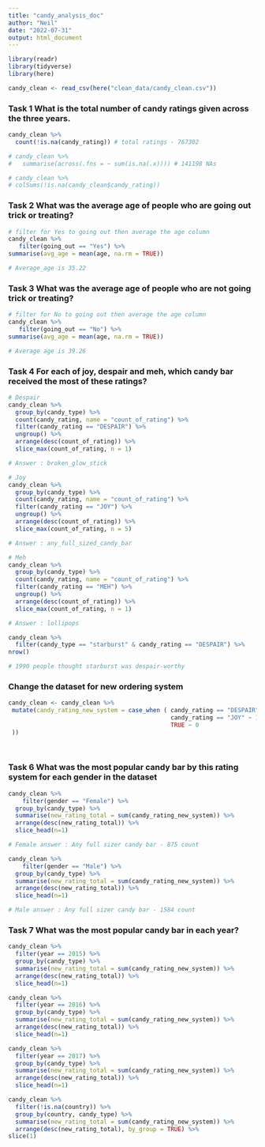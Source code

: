 ```yaml
---
title: "candy_analysis_doc"
author: "Neil"
date: "2022-07-31"
output: html_document
---
```


```r
library(readr)
library(tidyverse)
library(here)
```

```r
candy_clean <- read_csv(here("clean_data/candy_clean.csv"))
```
### Task 1 What is the total number of candy ratings given across the three years.

```r

candy_clean %>% 
  count(!is.na(candy_rating)) # total ratings - 767302

# candy_clean %>%
#   summarise(across(.fns = ~ sum(is.na(.x)))) # 141198	NAs

# candy_clean %>%
# colSums(!is.na(candy_clean$candy_rating))

```

### Task 2 What was the average age of people who are going out trick or treating?

```r

# filter for Yes to going out then average the age column
candy_clean %>% 
   filter(going_out == "Yes") %>% 
summarise(avg_age = mean(age, na.rm = TRUE))

# Average_age is 35.22
```

### Task 3 What was the average age of people who are not going trick or treating?

```r

# filter for No to going out then average the age column
candy_clean %>% 
   filter(going_out == "No") %>% 
summarise(avg_age = mean(age, na.rm = TRUE))

# Average age is 39.26
```

### Task 4 For each of joy, despair and meh, which candy bar received the most of these ratings?

```r
# Despair
candy_clean %>% 
  group_by(candy_type) %>% 
  count(candy_rating, name = "count_of_rating") %>% 
  filter(candy_rating == "DESPAIR") %>% 
  ungroup() %>% 
  arrange(desc(count_of_rating)) %>% 
  slice_max(count_of_rating, n = 1)

# Answer : broken_glow_stick

# Joy
candy_clean %>% 
  group_by(candy_type) %>% 
  count(candy_rating, name = "count_of_rating") %>% 
  filter(candy_rating == "JOY") %>% 
  ungroup() %>% 
  arrange(desc(count_of_rating)) %>% 
  slice_max(count_of_rating, n = 5)

# Answer : any_full_sized_candy_bar

# Meh
candy_clean %>% 
  group_by(candy_type) %>% 
  count(candy_rating, name = "count_of_rating") %>% 
  filter(candy_rating == "MEH") %>% 
  ungroup() %>% 
  arrange(desc(count_of_rating)) %>% 
  slice_max(count_of_rating, n = 1)

# Answer : lollipops
```

```r
candy_clean %>% 
  filter(candy_type == "starburst" & candy_rating == "DESPAIR") %>% 
nrow()

# 1990 people thought starburst was despair-worthy
```
### Change the dataset for new ordering system

```r

candy_clean <- candy_clean %>% 
 mutate(candy_rating_new_system = case_when ( candy_rating == "DESPAIR" ~ -1,
                                              candy_rating == "JOY" ~ 1,
                                              TRUE ~ 0
 ))
   
 
```


### Task 6 What was the most popular candy bar by this rating system for each gender in the dataset

```r
candy_clean %>% 
    filter(gender == "Female") %>% 
  group_by(candy_type) %>% 
  summarise(new_rating_total = sum(candy_rating_new_system)) %>% 
  arrange(desc(new_rating_total)) %>% 
  slice_head(n=1)

# Female answer : Any full sizer candy bar - 875 count

candy_clean %>% 
    filter(gender == "Male") %>% 
  group_by(candy_type) %>% 
  summarise(new_rating_total = sum(candy_rating_new_system)) %>% 
  arrange(desc(new_rating_total)) %>% 
  slice_head(n=1)

# Male answer : Any full sizer candy bar - 1584 count

```

### Task 7 What was the most popular candy bar in each year?

```r

candy_clean %>% 
  filter(year == 2015) %>% 
  group_by(candy_type) %>% 
  summarise(new_rating_total = sum(candy_rating_new_system)) %>% 
  arrange(desc(new_rating_total)) %>% 
  slice_head(n=1)

candy_clean %>% 
  filter(year == 2016) %>% 
  group_by(candy_type) %>% 
  summarise(new_rating_total = sum(candy_rating_new_system)) %>% 
  arrange(desc(new_rating_total)) %>% 
  slice_head(n=1)

candy_clean %>% 
  filter(year == 2017) %>% 
  group_by(candy_type) %>% 
  summarise(new_rating_total = sum(candy_rating_new_system)) %>% 
  arrange(desc(new_rating_total)) %>% 
  slice_head(n=1)


```

```r
candy_clean %>% 
  filter(!is.na(country)) %>% 
  group_by(country, candy_type) %>% 
  summarise(new_rating_total = sum(candy_rating_new_system)) %>% 
  arrange(desc(new_rating_total), by_group = TRUE) %>% 
slice(1)
```

